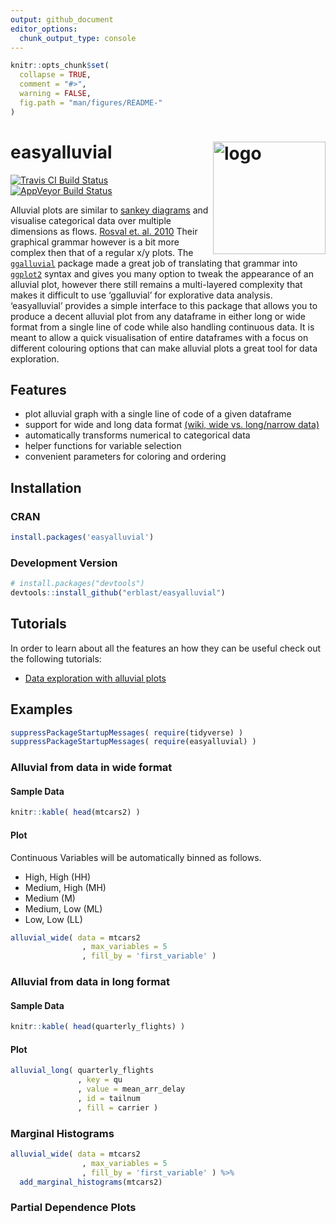 ```yaml
---
output: github_document
editor_options: 
  chunk_output_type: console
---
```


<!-- README.md is generated from README.Rmd. Please edit that file -->

```r
knitr::opts_chunk$set(
  collapse = TRUE,
  comment = "#>",
  warning = FALSE,
  fig.path = "man/figures/README-"
)
```

# easyalluvial <img src="https://www.datisticsblog.com/easyalluvial_logo_square.png" alt="logo" width="180" height="180" align = "right"/> 

[![Travis CI Build Status](https://travis-ci.org/erblast/easyalluvial.svg?branch=master)](https://travis-ci.org/erblast/easyalluvial) 
[![AppVeyor Build Status](https://ci.appveyor.com/api/projects/status/github/erblast/easyalluvial?branch=master&svg=true)](https://ci.appveyor.com/project/erblast/easyalluvial) 
<!--
[![Coverage Status](https://img.shields.io/codecov/c/github/erblast/easyalluvial/master.svg)](https://codecov.io/github/erblast/easyalluvial?branch=master)
[![CRAN last release](https://www.r-pkg.org/badges/last-release/easyalluvial)](https://CRAN.R-project.org/package=easyalluvial)
[![CRAN total downloads](https://cranlogs.r-pkg.org/badges/grand-total/easyalluvial)](https://CRAN.R-project.org/package=easyalluvial)
-->

Alluvial plots are similar to [sankey diagrams](https://en.wikipedia.org/wiki/Sankey_diagram) and visualise categorical data over multiple dimensions as flows. [Rosval et. al. 2010](https://journals.plos.org/plosone/article?id=10.1371/journal.pone.0008694) Their graphical grammar however is a bit more complex then that of a regular x/y plots. The [`ggalluvial`](http://corybrunson.github.io/ggalluvial/) package made a great job of translating that grammar into [`ggplot2`](https://github.com/tidyverse/ggplot2) syntax and gives you many option to tweak the appearance of an alluvial plot, however there still remains a multi-layered complexity that makes it difficult to use 'ggalluvial' for explorative data analysis. 'easyalluvial' provides a simple interface to this package that allows you to produce a decent alluvial plot from any dataframe in either long or wide format from a single line of code while also handling continuous data. It is meant to allow a quick visualisation of entire dataframes with a focus on different colouring options that can make alluvial plots a great tool for data exploration.

## Features
- plot alluvial graph with a single line of code of a given dataframe
- support for wide and long data format [(wiki, wide vs. long/narrow data)](https://en.wikipedia.org/wiki/Wide_and_narrow_data)
- automatically transforms numerical to categorical data
- helper functions for variable selection
- convenient parameters for coloring and ordering

## Installation

### CRAN

```r
install.packages('easyalluvial')
```


### Development Version


```r

# install.packages("devtools")
devtools::install_github("erblast/easyalluvial")
```

## Tutorials

In order to learn about all the features an how they can be useful check out the following tutorials:

- [Data exploration with alluvial plots](https://www.datisticsblog.com/2018/10/intro_easyalluvial/#features)

## Examples

```r
suppressPackageStartupMessages( require(tidyverse) )
suppressPackageStartupMessages( require(easyalluvial) )

```


### Alluvial from data in wide format

#### Sample Data

```r

knitr::kable( head(mtcars2) )
```

#### Plot

Continuous Variables will be automatically binned as follows.

- High, High (HH)
- Medium, High (MH)
- Medium (M)
- Medium, Low (ML)
- Low, Low (LL)

```r

alluvial_wide( data = mtcars2
                , max_variables = 5
                , fill_by = 'first_variable' )

```


### Alluvial from data in long format

#### Sample Data

```r
knitr::kable( head(quarterly_flights) )
```

#### Plot 
 
```r

alluvial_long( quarterly_flights
               , key = qu
               , value = mean_arr_delay
               , id = tailnum
               , fill = carrier )

```



### Marginal Histograms

```r
alluvial_wide( data = mtcars2
                , max_variables = 5
                , fill_by = 'first_variable' ) %>%
  add_marginal_histograms(mtcars2)

```

### Partial Dependence Plots

